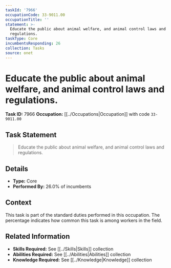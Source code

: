 ```yaml
---
taskId: '7966'
occupationCode: 33-9011.00
occupationTitle: ''
statement: >-
  Educate the public about animal welfare, and animal control laws and
  regulations.
taskType: Core
incumbentsResponding: 26
collection: Tasks
source: onet
---
```

# Educate the public about animal welfare, and animal control laws and regulations.

**Task ID:** 7966
**Occupation:** [[../Occupations|Occupation]] with code `33-9011.00`

## Task Statement

> Educate the public about animal welfare, and animal control laws and regulations.

## Details

- **Type:** Core
- **Performed By:** 26.0% of incumbents

## Context

This task is part of the standard duties performed in this occupation. The percentage indicates how common this task is among workers in the field.

## Related Information

- **Skills Required:** See [[../Skills|Skills]] collection
- **Abilities Required:** See [[../Abilities|Abilities]] collection
- **Knowledge Required:** See [[../Knowledge|Knowledge]] collection
